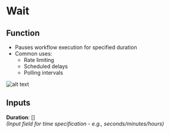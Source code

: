 # Wait 

## Function
- Pauses workflow execution for specified duration
- Common uses:
  - Rate limiting
  - Scheduled delays
  - Polling intervals


![alt text](../../../assets/flow-control/wait.png)

## Inputs
**Duration**: []  
*(Input field for time specification - e.g., seconds/minutes/hours)*


